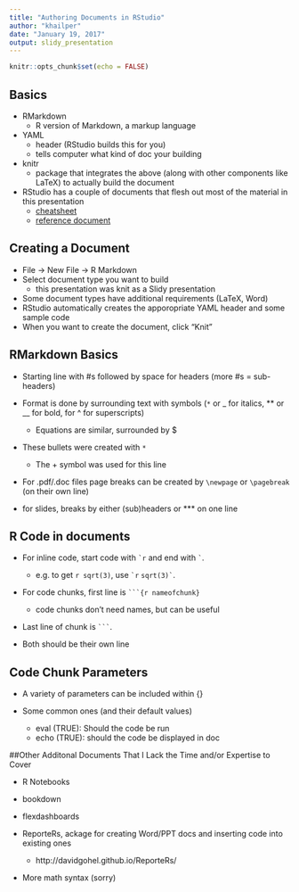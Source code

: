 ```yaml
---
title: "Authoring Documents in RStudio"
author: "khailper"
date: "January 19, 2017"
output: slidy_presentation
---
```


```r
knitr::opts_chunk$set(echo = FALSE)
```

## Basics

* RMarkdown
    + R version of Markdown, a markup language
* YAML
    + header (RStudio builds this for you)
    + tells computer what kind of doc your building
* knitr
    + package that integrates the above (along with other components like LaTeX) to actually build the document
* RStudio has a couple of documents that flesh out most of the material in this presentation
    + [cheatsheet](https://www.rstudio.com/wp-content/uploads/2015/02/rmarkdown-cheatsheet.pdf)
    + [reference document](https://www.rstudio.com/wp-content/uploads/2015/03/rmarkdown-reference.pdf)


## Creating a Document

* File -> New File -> R Markdown
* Select document type you want to build
    + this presentation was knit as a Slidy presentation
* Some document types have additional requirements (LaTeX, Word)
* RStudio automatically creates the apporopriate YAML header and some sample code
* When you want to create the document, click "Knit"

## RMarkdown Basics

* Starting line with #s followed by space for headers (more #s = sub-headers)

* Format is done by surrounding text with symbols (`*` or _ for italics, ** or __ for bold, for ^ for superscripts)
    + Equations are similar, surrounded by $

* These bullets were created with `*`
    + The + symbol was used for this line

* For .pdf/.doc files page breaks can be created by `\newpage` or `\pagebreak` (on their own line)

* for slides, breaks by either (sub)headers or *** on one line

## R Code in documents

* For inline code, start code with `` `r `` and end with `` ` ``.
    + e.g. to get `r sqrt(3)`, use `` `r `` ``sqrt(3)` ``. 

* For code chunks, first line is ` ```{r nameofchunk} `
    + code chunks don't need names, but can be useful
    
* Last line of chunk is ` ``` `.

* Both should be their own line

## Code Chunk Parameters
* A variety of parameters can be included within {}

* Some common ones (and their default values)
    + eval (TRUE): Should the code be run
    + echo (TRUE): should the code be displayed in doc

##Other Additonal Documents That I Lack the Time and/or Expertise to Cover

* R Notebooks

* bookdown

* flexdashboards

* ReporteRs, ackage for creating Word/PPT docs and inserting code into existing ones
    + http://davidgohel.github.io/ReporteRs/

* More math syntax (sorry)